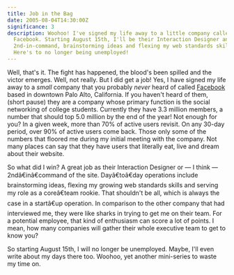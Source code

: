 ```yaml
---
title: Job in the Bag
date: 2005-08-04T14:30:00Z
significance: 3
description: Woohoo! I've signed my life away to a little company called
  Facebook. Starting August 15th, I'll be their Interaction Designer and
  2nd-in-command, brainstorming ideas and flexing my web standards skills.
  Here's to no longer being unemployed!
---
```


Well, that's it. The fight has happened, the blood's been spilled and the victor emerges. Well, not really. But I did get a job! Yes, I have signed my life away to a _small_ company that you probably _never_ heard of called [Facebook][1] based in downtown Palo Alto, California. If you haven't heard of them, (short pause) they are a company whose primary function is the social networking of college students. Currently they have 3.3 million members, a number that should top 5.0 million by the end of the year! Not enough for you? In a given week, more than 70% of active users revisit. On any 30-day period, over 90% of active users come back. Those only some of the numbers that floored me during my initial meeting with the company. Not many places can say that they have users that literally eat, live and dream about their website.

So what did I win? A great job as their Interaction Designer or — I think — 2ndâ€inâ€command of the site. Dayâ€toâ€day operations include brainstorming ideas, flexing my growing web standards skills and serving my role as a coreâ€team rookie. That shouldn't be all, which is always the case in a startâ€up operation. In comparison to the other company that had interviewed me, they were like sharks in trying to get me on their team. For a potential employee, that kind of enthusiasm can score a lot of points. I mean, how many companies will gather their whole executive team to get to know you?

So starting August 15th, I will no longer be unemployed. Maybe, I'll even write about my days there too. Woohoo, yet another mini-series to waste my time on.

[1]: http://www.facebook.com
